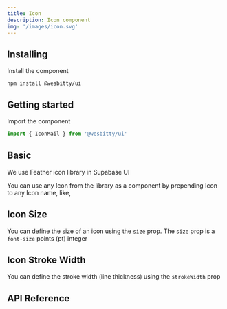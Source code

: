 ```yaml
---
title: Icon
description: Icon component
img: '/images/icon.svg'
---
```


## Installing

Install the component

```cli
npm install @wesbitty/ui
```

## Getting started

Import the component

```js
import { IconMail } from '@wesbitty/ui'
```

## Basic

We use Feather icon library in Supabase UI

You can use any Icon from the library as a component by prepending Icon to any Icon name, like, <IconMail />

<CodeSample sample="IconBasic" v="0" />

## Icon Size

You can define the size of an icon using the `size` prop.
The `size` prop is a `font-size` points (pt) integer

<CodeSample sample="IconSize" v="0" />

## Icon Stroke Width

You can define the stroke width (line thickness) using the `strokeWidth` prop

<CodeSample sample="IconStroke" v="0" />

## API Reference
